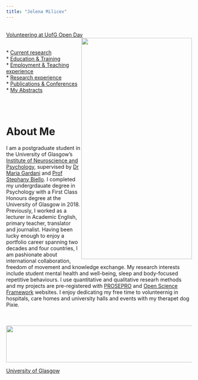 ```yaml
---
title: "Jelena Milicev"
---
```

<div class="col2">
<br>
[Volunteering at UofG Open Day](images/Pix at UofG.jpg)
<img src="images/Pix at UofG.jpg" height="600px" width="300px" align="right">



<br>
* [Current research](Current_research.html)
<br>
* [Education & Training](Education.html) 
<br>
* [Employment & Teaching experience](Employment.html)
<br>
* [Research experience](res_exp.html)
<br>
* [Publications & Conferences](Publications.html)
<br>
* [My Abstracts](My_Abstracts.html)

</div>

<br><br>

# About Me 
I am a postgraduate student in the University of Glasgow's
[Institute of Neuroscience and Psychology](http://www.gla.ac.uk/researchinstitutes/neurosciencepsychology/), supervised by [Dr Maria Gardani](http://https://www.gla.ac.uk/schools/psychology/staff/mariagardani/) and [Prof Stephany Biello](https://www.gla.ac.uk/schools/psychology/staff/stephanybiello/). 
I completed my undergrdauate degree in Psychology with a First Class Honours degree at the University of Glasgow in 2018. Previously, I worked as a lecturer in Academic English, primary teacher, translator and journalist. Having been lucky enough to enjoy a portfolio career spanning two decades and four countries, I am pashionate about international collaboration, freedom of movement and knowledge exchange. My research interests include student mental health and well-being, sleep and body-focused repetitive behaviours. I use quantitative and qualitative researh methods and my projects are pre-registered with [PROSEPRO](https://www.crd.york.ac.uk/prospero/) and [Open Science Framework](http://help.osf.io/m/registrations/l/524205-register-your-project) websites. I enjoy dedicating my free time to volunteernig in hospitals, care homes and university halls and events with my therapet dog Pixie.

<br><br>
<img src="images/scotland.jpg" height="100px" width="1100px">

[University of Glasgow](images/scotland.jpg)
